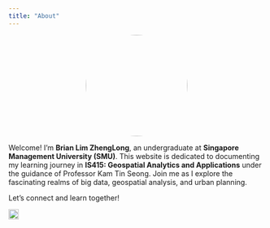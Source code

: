 ```yaml
---
title: "About"
---
```


![](images/profile.jpg){fig-align="center" width="200" style="border-radius: 50%; display: block; margin: 0 auto;"}

Welcome! I'm **Brian Lim ZhengLong**, an undergraduate at **Singapore Management University (SMU)**. This website is dedicated to documenting my learning journey in **IS415: Geospatial Analytics and Applications** under the guidance of Professor Kam Tin Seong. Join me as I explore the fascinating realms of big data, geospatial analysis, and urban planning.

Let's connect and learn together!

[![](images/LinkedIn_logo.png){fig-align="left" width="20"}](https://www.linkedin.com/in/brian-limzl/)